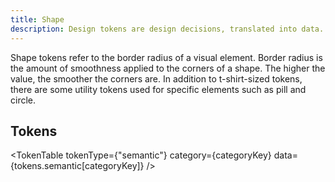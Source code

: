 ```yaml
---
title: Shape
description: Design tokens are design decisions, translated into data. Explore the semantic shape design tokens.
---
```


Shape tokens refer to the border radius of a visual element. Border radius is the amount of smoothness applied to the corners of a shape. The higher the value, the smoother the corners are. In addition to t-shirt-sized tokens, there are some utility tokens used for specific elements such as pill and circle.


## Tokens

<TokenTable tokenType={"semantic"} category={categoryKey} data={tokens.semantic[categoryKey]} />
